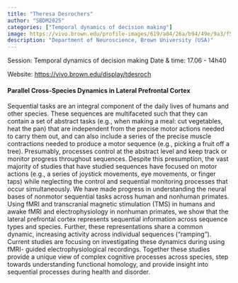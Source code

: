 ```yaml
---
title: "Theresa Desrochers"
author: "SBDM2025"
categories: ["Temporal dynamics of decision making"]
image: https://vivo.brown.edu/profile-images/619/a04/26a/b94/49e/9a3/f51/bcf/256/548/65/tdesroch_photo_.jpg
description: "Department of Neuroscience, Brown University (USA)" 
---
```


Session: Temporal dynamics of decision making
Date & time: 17.06 - 14h40

Website: [https://vivo.brown.edu/display/tdesroch](https://vivo.brown.edu/display/tdesroch)

#### Parallel Cross-Species Dynamics in Lateral Prefrontal Cortex

Sequential tasks are an integral component of the daily lives of humans and other species. These sequences are multifaceted such that they can contain a set of abstract tasks (e.g., when making a meal: cut vegetables, heat the pan) that are independent from the precise motor actions needed to carry them out, and can also include a series of the precise muscle contractions needed to produce a motor sequence (e.g., picking a fruit off a tree). Presumably, processes control at the abstract level and keep track or monitor progress throughout sequences. Despite this presumption, the vast majority of studies that have studied sequences have focused on motor actions (e.g., a series of joystick movements, eye movements, or finger taps) while neglecting the control and sequential monitoring processes that occur simultaneously. We have made progress in understanding the neural bases of nonmotor sequential tasks across human and nonhuman primates. Using fMRI and transcranial magnetic stimulation (TMS) in humans and awake fMRI and electrophysiology in nonhuman primates, we show that the lateral prefrontal cortex represents sequential information across sequence types and species. Further, these representations share a common dynamic, increasing activity across individual sequences (“ramping”). Current studies are focusing on investigating these dynamics during using fMRI- guided electrophysiological recordings. Together these studies provide a unique view of complex cognitive processes across species, step towards understanding functional homology, and provide insight into sequential processes during health and disorder.
